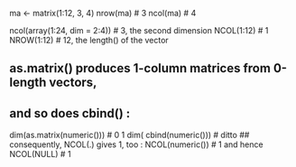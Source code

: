 ma <- matrix(1:12, 3, 4)
nrow(ma)   # 3
ncol(ma)   # 4

ncol(array(1:24, dim = 2:4)) # 3, the second dimension
NCOL(1:12) # 1
NROW(1:12) # 12, the length() of the vector

## as.matrix() produces 1-column matrices from 0-length vectors,
## and so does cbind() :
dim(as.matrix(numeric())) # 0 1
dim(    cbind(numeric())) # ditto
## consequently, NCOL(.) gives 1, too :
NCOL(numeric()) # 1 and hence
NCOL(NULL)      # 1
